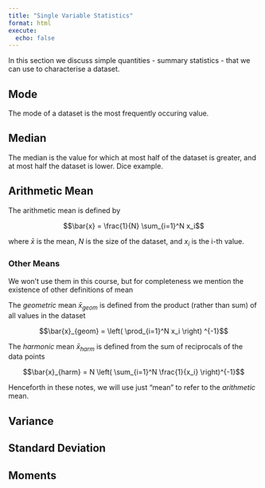 ```yaml
---
title: "Single Variable Statistics"
format: html
execute:
  echo: false
---
```


In this section we discuss simple quantities - summary statistics - that we can use to characterise a dataset.

## Mode

The mode of a dataset is the most frequently occuring value.


## Median

The median is the value for which at most half of the dataset is greater, and at most half the dataset is lower.  Dice example.

## Arithmetic Mean

The arithmetic mean is defined by 

$$\bar{x} = \frac{1}{N} \sum_{i=1}^N x_i$$

where $\bar{x}$ is the mean, $N$ is the size of the dataset, and $x_i$ is the i-th value.

<!-- Another way to think of the arithmetic mean is that it is the value which minimises the quantity

$$d^2 = \sum_{i=1}^N (\bar{x} - x_i)^2$$
 -->

### Other Means

We won't use them in this course, but for completeness we mention the existence of other definitions of mean

The _geometric_ mean $\bar{x}_{geom}$ is defined from the product (rather than sum) of all values in the dataset

$$\bar{x}_{geom} = \left( \prod_{i=1}^N x_i \right) ^{-1}$$

The _harmonic_ mean $\bar{x}_{harm}$ is defined from the sum of reciprocals of the data points

$$\bar{x}_{harm} = N \left( \sum_{i=1}^N \frac{1}{x_i} \right)^{-1}$$

Henceforth in these notes, we will use just "mean" to refer to the _arithmetic_ mean.

## Variance


## Standard Deviation


## Moments



